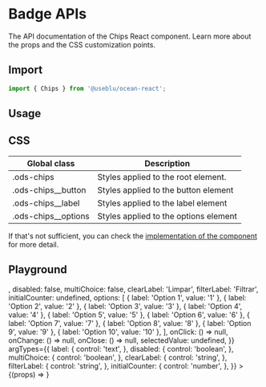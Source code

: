 
<Meta title="Components/Chips" component={Chips} />

# Badge APIs

The API documentation of the Chips React component. Learn more about the props and the CSS customization points.

## Import

```javascript
import { Chips } from '@useblu/ocean-react';
```

## Usage

<Canvas withSource="open" withToolbar>
  <Story name="usage">
    <Chips
      label="Selecione o filtro"
      options={[
        { label: 'Option 1', value: '1' },
        { label: 'Option 2', value: '2' },
        { label: 'Option 3', value: '3' },
        { label: 'Option 4', value: '4' },
        { label: 'Option 5', value: '5' },
        { label: 'Option 6', value: '6' },
        { label: 'Option 7', value: '7' },
        { label: 'Option 8', value: '8' },
        { label: 'Option 9', value: '9' },
        { label: 'Option 10', value: '10' },
      ]}
    />
  </Story>
</Canvas>

## CSS

| Global class          | Description                           |
| --------------------- | ------------------------------------- |
| .ods-chips            | Styles applied to the root element.   |
| .ods-chips\_\_button  | Styles applied to the button element  |
| .ods-chips\_\_label   | Styles applied to the label element   |
| .ods-chips\_\_options | Styles applied to the options element |

If that's not sufficient, you can check the [implementation of the component](https://github.com/ocean-ds/ocean-web/blob/master/packages/ocean-react/src/Chips/Chips.tsx) for more detail.

## Playground

<Canvas>
  <Story
    name="playground"
    args={{
      label: 'Selecione o filtro',
      icon: <Adjustments />,
      disabled: false,
      multiChoice: false,
      clearLabel: 'Limpar',
      filterLabel: 'Filtrar',
      initialCounter: undefined,
      options: [
        { label: 'Option 1', value: '1' },
        { label: 'Option 2', value: '2' },
        { label: 'Option 3', value: '3' },
        { label: 'Option 4', value: '4' },
        { label: 'Option 5', value: '5' },
        { label: 'Option 6', value: '6' },
        { label: 'Option 7', value: '7' },
        { label: 'Option 8', value: '8' },
        { label: 'Option 9', value: '9' },
        { label: 'Option 10', value: '10' },
      ],
      onClick: () => null,
      onChange: () => null,
      onClose: () => null,
      selectedValue: undefined,
    }}
    argTypes={{
      label: {
        control: 'text',
      },
      disabled: {
        control: 'boolean',
      },
      multiChoice: {
        control: 'boolean',
      },
      clearLabel: {
        control: 'string',
      },
      filterLabel: {
        control: 'string',
      },
      initialCounter: {
        control: 'number',
      },
    }}
  >
    {(props) => <Chips {...props} />}
  </Story>
</Canvas>
